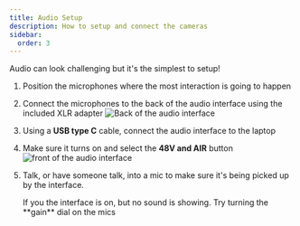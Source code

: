 ---
title: Audio Setup
description: How to setup and connect the cameras
sidebar:
  order: 3
---


Audio can look challenging but it's the simplest to setup!

<Steps>

1. Position the microphones where the most interaction is going to happen

2. Connect the microphones to the back of the audio interface using the included XLR adapter
   ![Back of the audio interface](./../../../assets/scarlett2i2-back.jpg)

3. Using a **USB type C** cable, connect the audio interface to the laptop

4. Make sure it turns on and select the **48V and AIR** button
   ![front of the audio interface](./../../../assets/scarlett2i2-front.jpg)

5. Talk, or have someone talk, into a mic to make sure it's being picked up by the interface.
   <Aside>
     If you the interface is on, but no sound is showing. Try turning the
     **gain** dial on the mics
   </Aside>

</Steps>
